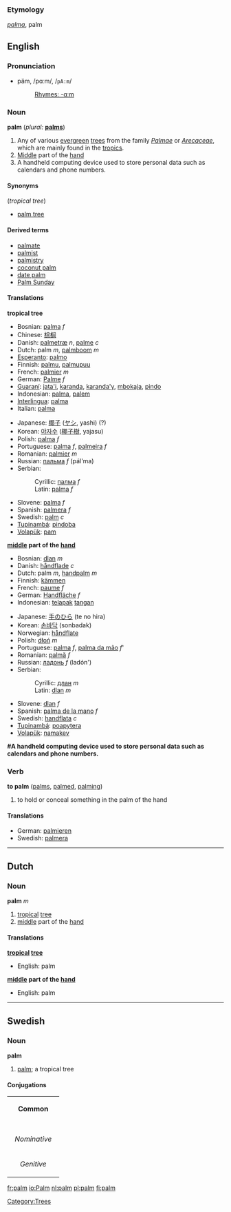 {{See|Palm}}
===Etymology===
{{L.}} ''[[palma]]'', palm

==English==
===Pronunciation===
*päm, /pɑːm/, /<tt>pA:m</tt>/
*:[[Rhymes:English:-ɑːm|Rhymes: -ɑːm]]

===Noun===
'''palm''' (''plural:'' '''[[palms]]''')
# Any of various [[evergreen]] [[tree]]s from the family ''[[Palmae]]'' or ''[[Arecaceae]]'', which are mainly found in the [[tropics]].
#[[middle|Middle]] part of the [[hand]]
#A handheld computing device used to store personal data such as calendars and phone numbers.

====Synonyms====
(''tropical tree'')
*[[palm tree]]

====Derived terms====
*[[palmate]]
*[[palmist]]
*[[palmistry]]
*[[coconut palm]]
*[[date palm]]
*[[Palm Sunday]]

====Translations====
'''tropical tree'''
{{top}}
*Bosnian: [[palma]] ''f''
*Chinese: [[棕榈]]
*Danish: [[palmetræ]] ''n'', [[palme]] ''c''
*Dutch: palm ''m'', [[palmboom]] ''m''
*[[Esperanto]]: [[palmo]]
*Finnish: [[palmu]], [[palmupuu]]
*French: [[palmier]] ''m''
*German: [[Palme]] ''f''
*[[Guaraní]]: [[jata'i]], [[karanda]], [[karanda'y]], [[mbokaja]], [[pindo]]
*Indonesian: [[palma]], [[palem]]
*[[Interlingua]]: [[palma]] 
*Italian: [[palma]] 
{{mid}}
*Japanese: [[椰子]] ([[ヤシ]], yashi) (?)
*Korean: [[야자수]] ([[椰子樹]], yajasu)
*Polish: [[palma]] ''f''
*Portuguese: [[palma]] ''f'', [[palmeira]] ''f''
*Romanian: [[palmier]] ''m''
*Russian: [[пальма]] ''f'' (pál'ma)
*Serbian:
*:Cyrillic: [[палма]] ''f''
*:Latin: [[palma]] ''f''
*Slovene: [[palma]] ''f''
*Spanish: [[palmera]] ''f''
*Swedish: [[palm#Swedish|palm]] ''c''
*[[Tupinambá]]: [[pindoba]]
*[[Volapük]]: [[pam]]
{{bottom}}

'''[[middle]] part of the [[hand]]'''
{{top}}
*Bosnian: [[dlan]] ''m''
*Danish: [[håndflade]] ''c''
*Dutch: palm ''m'', [[handpalm]] ''m''
*Finnish: [[kämmen]]
*French: [[paume]] ''f''
*German: [[Handfläche]] ''f''
*Indonesian: [[telapak]] [[tangan]]
{{mid}}
*Japanese: [[手のひら]] (te no hira)
*Korean: [[손바닥]] (sonbadak)
*Norwegian: [[håndflate]]
*Polish: [[dłoń]] ''m''
*Portuguese: [[palma]] ''f'', [[palma da mão]] ''f'''
*Romanian: [[palmă]] ''f''
*Russian: [[ладонь]] ''f'' (ladón')
*Serbian:
*:Cyrillic: [[длан]] ''m''
*:Latin: [[dlan]] ''m''
*Slovene: [[dlan]] ''f''
*Spanish: [[palma de la mano]] ''f''
*Swedish: [[handflata]] ''c''
*[[Tupinambá]]: [[poapytera]]
*[[Volapük]]: [[namakev]]
{{bottom}}

'''#A handheld computing device used to store personal data such as calendars and phone numbers.'''
{{top}}
{{mid}}
{{bottom}}

[[Category:Trees]]

===Verb===
'''to palm''' ([[palms]], [[palmed]], [[palming]])

#to hold or conceal something in the palm of the hand
====Translations====
*German: [[palmieren]]
*Swedish: [[palmera]]

----

==Dutch==
===Noun===
'''palm''' ''m''
#[[tropical]] [[tree]]
#[[middle]] part of the [[hand]]
====Translations====
'''[[tropical]] [[tree]]'''
*English: palm
'''[[middle]] part of the [[hand]]'''
*English: palm
----
==Swedish==
===Noun===
'''palm'''
#[[palm#English|palm]]; a tropical tree

====Conjugations====
{| border=1 cellspacing=0 
| bgcolor=#FFFFF0 colspan=5 align=center | '''Common''' 
|- 
|- bgcolor=#FFFFF0 align=center 
! rowspan=2 | 
| colspan=2 width=105 | ''Singular'' 
| colspan=2 | ''Plural'' 
|- bgcolor=#FFFFF0 align=center 
| width=105 | ''Indefinite'' 
| width=105 | ''Definite'' 
| width=105 | ''Indefinite'' 
|  width=105 | ''Definite'' 
|- align=center 
| width=105 bgcolor=#FFFFF0 | ''Nominative'' 
| [[palm]] 
| [[palmen]] 
| [[palmer]] 
| [[palmerna]] 
|- align=center 
| width=105 bgcolor=#FFFFF0 | ''Genitive'' 
| [[palms]] 
| [[palmens]] 
| [[palmers]] 
| [[palmernas]] 
|}

[[fr:palm]]
[[io:Palm]]
[[nl:palm]]
[[pl:palm]]
[[fi:palm]]